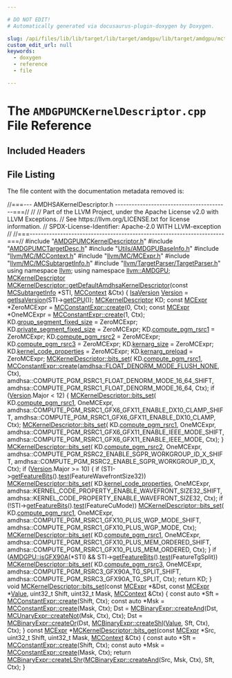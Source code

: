 ```yaml
---

# DO NOT EDIT!
# Automatically generated via docusaurus-plugin-doxygen by Doxygen.

slug: /api/files/lib/lib/target/lib/target/amdgpu/lib/target/amdgpu/mctargetdesc/amdgpumckerneldescriptor-cpp
custom_edit_url: null
keywords:
  - doxygen
  - reference
  - file

---
```





# The `AMDGPUMCKernelDescriptor.cpp` File Reference

<DoxygenPage pluginConfig={pluginConfig}>



## Included Headers

<IncludesList>
<IncludesListItem
  filePath="AMDGPUMCKernelDescriptor.h"
  permalink="/docs/api/files/lib/lib/target/lib/target/amdgpu/lib/target/amdgpu/mctargetdesc/amdgpumckerneldescriptor-h"
  isLocal="true" />
<IncludesListItem
  filePath="AMDGPUMCTargetDesc.h"
  permalink="/docs/api/files/lib/lib/target/lib/target/amdgpu/lib/target/amdgpu/mctargetdesc/amdgpumctargetdesc-h"
  isLocal="true" />
<IncludesListItem
  filePath="Utils/AMDGPUBaseInfo.h"
  permalink="/docs/api/files/lib/lib/target/lib/target/amdgpu/lib/target/amdgpu/utils/amdgpubaseinfo-h"
  isLocal="true" />
<IncludesListItem
  filePath="llvm/MC/MCContext.h"
  permalink="/docs/api/files/include/include/llvm/include/llvm/mc/mccontext-h"
  isLocal="true" />
<IncludesListItem
  filePath="llvm/MC/MCExpr.h"
  permalink="/docs/api/files/include/include/llvm/include/llvm/mc/mcexpr-h"
  isLocal="true" />
<IncludesListItem
  filePath="llvm/MC/MCSubtargetInfo.h"
  permalink="/docs/api/files/include/include/llvm/include/llvm/mc/mcsubtargetinfo-h"
  isLocal="true" />
<IncludesListItem
  filePath="llvm/TargetParser/TargetParser.h"
  permalink="/docs/api/files/include/include/llvm/include/llvm/targetparser/targetparser-h"
  isLocal="true" />
</IncludesList>


## File Listing

The file content with the documentation metadata removed is:

<ProgramListing>

<Link id="l00001" /><CodeLine lineNumber="1"><Highlight kind="comment">//===--- AMDHSAKernelDescriptor.h -----------------------------------------===//</Highlight><Highlight kind="normal"></Highlight></CodeLine>
<Link id="l00002" /><CodeLine lineNumber="2"><Highlight kind="normal"></Highlight><Highlight kind="comment">//</Highlight><Highlight kind="normal"></Highlight></CodeLine>
<Link id="l00003" /><CodeLine lineNumber="3"><Highlight kind="normal"></Highlight><Highlight kind="comment">// Part of the LLVM Project, under the Apache License v2.0 with LLVM Exceptions.</Highlight><Highlight kind="normal"></Highlight></CodeLine>
<Link id="l00004" /><CodeLine lineNumber="4"><Highlight kind="normal"></Highlight><Highlight kind="comment">// See https://llvm.org/LICENSE.txt for license information.</Highlight><Highlight kind="normal"></Highlight></CodeLine>
<Link id="l00005" /><CodeLine lineNumber="5"><Highlight kind="normal"></Highlight><Highlight kind="comment">// SPDX-License-Identifier: Apache-2.0 WITH LLVM-exception</Highlight><Highlight kind="normal"></Highlight></CodeLine>
<Link id="l00006" /><CodeLine lineNumber="6"><Highlight kind="normal"></Highlight><Highlight kind="comment">//</Highlight><Highlight kind="normal"></Highlight></CodeLine>
<Link id="l00007" /><CodeLine lineNumber="7"><Highlight kind="normal"></Highlight><Highlight kind="comment">//===----------------------------------------------------------------------===//</Highlight><Highlight kind="normal"></Highlight></CodeLine>
<Link id="l00008" /><CodeLine lineNumber="8"><Highlight kind="normal"></Highlight></CodeLine>
<Link id="l00009" /><CodeLine lineNumber="9"><Highlight kind="normal"></Highlight><Highlight kind="preprocessor">#include &quot;<a href="/docs/api/files/lib/lib/target/lib/target/amdgpu/lib/target/amdgpu/mctargetdesc/amdgpumckerneldescriptor-h">AMDGPUMCKernelDescriptor.h</a>&quot;</Highlight><Highlight kind="normal"></Highlight></CodeLine>
<Link id="l00010" /><CodeLine lineNumber="10"><Highlight kind="normal"></Highlight><Highlight kind="preprocessor">#include &quot;<a href="/docs/api/files/lib/lib/target/lib/target/amdgpu/lib/target/amdgpu/mctargetdesc/amdgpumctargetdesc-h">AMDGPUMCTargetDesc.h</a>&quot;</Highlight><Highlight kind="normal"></Highlight></CodeLine>
<Link id="l00011" /><CodeLine lineNumber="11"><Highlight kind="normal"></Highlight><Highlight kind="preprocessor">#include &quot;<a href="/docs/api/files/lib/lib/target/lib/target/amdgpu/lib/target/amdgpu/utils/amdgpubaseinfo-h">Utils/AMDGPUBaseInfo.h</a>&quot;</Highlight><Highlight kind="normal"></Highlight></CodeLine>
<Link id="l00012" /><CodeLine lineNumber="12"><Highlight kind="normal"></Highlight><Highlight kind="preprocessor">#include &quot;<a href="/docs/api/files/include/include/llvm/include/llvm/mc/mccontext-h">llvm/MC/MCContext.h</a>&quot;</Highlight><Highlight kind="normal"></Highlight></CodeLine>
<Link id="l00013" /><CodeLine lineNumber="13"><Highlight kind="normal"></Highlight><Highlight kind="preprocessor">#include &quot;<a href="/docs/api/files/include/include/llvm/include/llvm/mc/mcexpr-h">llvm/MC/MCExpr.h</a>&quot;</Highlight><Highlight kind="normal"></Highlight></CodeLine>
<Link id="l00014" /><CodeLine lineNumber="14"><Highlight kind="normal"></Highlight><Highlight kind="preprocessor">#include &quot;<a href="/docs/api/files/include/include/llvm/include/llvm/mc/mcsubtargetinfo-h">llvm/MC/MCSubtargetInfo.h</a>&quot;</Highlight><Highlight kind="normal"></Highlight></CodeLine>
<Link id="l00015" /><CodeLine lineNumber="15"><Highlight kind="normal"></Highlight><Highlight kind="preprocessor">#include &quot;<a href="/docs/api/files/include/include/llvm/include/llvm/targetparser/targetparser-h">llvm/TargetParser/TargetParser.h</a>&quot;</Highlight><Highlight kind="normal"></Highlight></CodeLine>
<Link id="l00016" /><CodeLine lineNumber="16"><Highlight kind="normal"></Highlight></CodeLine>
<Link id="l00017" /><CodeLine lineNumber="17"><Highlight kind="normal"></Highlight><Highlight kind="keyword">using namespace </Highlight><Highlight kind="normal"><a href="/docs/api/namespaces/llvm">llvm</a>;</Highlight></CodeLine>
<Link id="l00018" /><CodeLine lineNumber="18"><Highlight kind="normal"></Highlight><Highlight kind="keyword">using namespace </Highlight><Highlight kind="normal"><a href="/docs/api/namespaces/llvm/amdgpu">llvm::AMDGPU</a>;</Highlight></CodeLine>
<Link id="l00019" /><CodeLine lineNumber="19"><Highlight kind="normal"></Highlight></CodeLine>
<Link id="l00020" /><CodeLine lineNumber="20"><Highlight kind="normal"><a href="/docs/api/structs/llvm/amdgpu/mckerneldescriptor">MCKernelDescriptor</a></Highlight></CodeLine>
<Link id="l00021" /><CodeLine lineNumber="21" lineLink="/docs/api/structs/llvm/amdgpu/mckerneldescriptor/#ae427ea6c3fad2449f851240892963b14"><Highlight kind="normal"><a href="/docs/api/structs/llvm/amdgpu/mckerneldescriptor/#ae427ea6c3fad2449f851240892963b14">MCKernelDescriptor::getDefaultAmdhsaKernelDescriptor</a>(</Highlight><Highlight kind="keyword">const</Highlight><Highlight kind="normal"> <a href="/docs/api/classes/llvm/mcsubtargetinfo">MCSubtargetInfo</a> &#42;STI,</Highlight></CodeLine>
<Link id="l00022" /><CodeLine lineNumber="22"><Highlight kind="normal">                                                     <a href="/docs/api/classes/llvm/mccontext">MCContext</a> &amp;Ctx) &#123;</Highlight></CodeLine>
<Link id="l00023" /><CodeLine lineNumber="23"><Highlight kind="normal">  <a href="/docs/api/structs/llvm/amdgpu/isaversion">IsaVersion</a> <a href="/docs/api/namespaces/llvm/#a689a023f54d38d41f6d952cac41ee538">Version</a> = <a href="/docs/api/namespaces/llvm/amdgpu/#a4c450943f424116a9b6b9a3db451af6c">getIsaVersion</a>(STI-&gt;<a href="/docs/api/classes/llvm/mcsubtargetinfo/#a5d5452528429597f223826cbc63ca867">getCPU</a>());</Highlight></CodeLine>
<Link id="l00024" /><CodeLine lineNumber="24"><Highlight kind="normal"></Highlight></CodeLine>
<Link id="l00025" /><CodeLine lineNumber="25"><Highlight kind="normal">  <a href="/docs/api/structs/llvm/amdgpu/mckerneldescriptor">MCKernelDescriptor</a> KD;</Highlight></CodeLine>
<Link id="l00026" /><CodeLine lineNumber="26"><Highlight kind="normal">  </Highlight><Highlight kind="keyword">const</Highlight><Highlight kind="normal"> <a href="/docs/api/classes/llvm/mcexpr">MCExpr</a> &#42;ZeroMCExpr = <a href="/docs/api/classes/llvm/mcconstantexpr/#af9bdc4c9c65ea1ff077fbbb6407d7b2a">MCConstantExpr::create</a>(0, Ctx);</Highlight></CodeLine>
<Link id="l00027" /><CodeLine lineNumber="27"><Highlight kind="normal">  </Highlight><Highlight kind="keyword">const</Highlight><Highlight kind="normal"> <a href="/docs/api/classes/llvm/mcexpr">MCExpr</a> &#42;OneMCExpr = <a href="/docs/api/classes/llvm/mcconstantexpr/#af9bdc4c9c65ea1ff077fbbb6407d7b2a">MCConstantExpr::create</a>(1, Ctx);</Highlight></CodeLine>
<Link id="l00028" /><CodeLine lineNumber="28"><Highlight kind="normal"></Highlight></CodeLine>
<Link id="l00029" /><CodeLine lineNumber="29"><Highlight kind="normal">  KD.<a href="/docs/api/structs/llvm/amdgpu/mckerneldescriptor/#aa66ead6996ffdddf6d2ce285fd6594fd">group&#95;segment&#95;fixed&#95;size</a> = ZeroMCExpr;</Highlight></CodeLine>
<Link id="l00030" /><CodeLine lineNumber="30"><Highlight kind="normal">  KD.<a href="/docs/api/structs/llvm/amdgpu/mckerneldescriptor/#a453769e82f1d12738583bfe1582ca3bd">private&#95;segment&#95;fixed&#95;size</a> = ZeroMCExpr;</Highlight></CodeLine>
<Link id="l00031" /><CodeLine lineNumber="31"><Highlight kind="normal">  KD.<a href="/docs/api/structs/llvm/amdgpu/mckerneldescriptor/#a9e09a6c60a55c8337112ecf8ad9887d1">compute&#95;pgm&#95;rsrc1</a> = ZeroMCExpr;</Highlight></CodeLine>
<Link id="l00032" /><CodeLine lineNumber="32"><Highlight kind="normal">  KD.<a href="/docs/api/structs/llvm/amdgpu/mckerneldescriptor/#a039cf91571ec7505f5959ab246acf402">compute&#95;pgm&#95;rsrc2</a> = ZeroMCExpr;</Highlight></CodeLine>
<Link id="l00033" /><CodeLine lineNumber="33"><Highlight kind="normal">  KD.<a href="/docs/api/structs/llvm/amdgpu/mckerneldescriptor/#a439263c0c004e30c236fe4d3e7115fe0">compute&#95;pgm&#95;rsrc3</a> = ZeroMCExpr;</Highlight></CodeLine>
<Link id="l00034" /><CodeLine lineNumber="34"><Highlight kind="normal">  KD.<a href="/docs/api/structs/llvm/amdgpu/mckerneldescriptor/#a04b2d9a2534e0d845405eec075c6a367">kernarg&#95;size</a> = ZeroMCExpr;</Highlight></CodeLine>
<Link id="l00035" /><CodeLine lineNumber="35"><Highlight kind="normal">  KD.<a href="/docs/api/structs/llvm/amdgpu/mckerneldescriptor/#ae4e949a5ed9ab404afdb5f36f30a24e5">kernel&#95;code&#95;properties</a> = ZeroMCExpr;</Highlight></CodeLine>
<Link id="l00036" /><CodeLine lineNumber="36"><Highlight kind="normal">  KD.<a href="/docs/api/structs/llvm/amdgpu/mckerneldescriptor/#a2774f0df9dcc67631d99e0f7547dbe34">kernarg&#95;preload</a> = ZeroMCExpr;</Highlight></CodeLine>
<Link id="l00037" /><CodeLine lineNumber="37"><Highlight kind="normal"></Highlight></CodeLine>
<Link id="l00038" /><CodeLine lineNumber="38"><Highlight kind="normal">  <a href="/docs/api/structs/llvm/amdgpu/mckerneldescriptor/#a9e9129ae20b8f08b24f78bd53bb0c11e">MCKernelDescriptor::bits&#95;set</a>(</Highlight></CodeLine>
<Link id="l00039" /><CodeLine lineNumber="39"><Highlight kind="normal">      KD.<a href="/docs/api/structs/llvm/amdgpu/mckerneldescriptor/#a9e09a6c60a55c8337112ecf8ad9887d1">compute&#95;pgm&#95;rsrc1</a>,</Highlight></CodeLine>
<Link id="l00040" /><CodeLine lineNumber="40"><Highlight kind="normal">      <a href="/docs/api/classes/llvm/mcconstantexpr/#af9bdc4c9c65ea1ff077fbbb6407d7b2a">MCConstantExpr::create</a>(<a href="/docs/api/namespaces/llvm/amdhsa/#a1513faf25a3498f497c6907d289b8fe2afb824f28c63151b6dd4d1e1411aeab85">amdhsa::FLOAT&#95;DENORM&#95;MODE&#95;FLUSH&#95;NONE</a>, Ctx),</Highlight></CodeLine>
<Link id="l00041" /><CodeLine lineNumber="41"><Highlight kind="normal">      amdhsa::COMPUTE&#95;PGM&#95;RSRC1&#95;FLOAT&#95;DENORM&#95;MODE&#95;16&#95;64&#95;SHIFT,</Highlight></CodeLine>
<Link id="l00042" /><CodeLine lineNumber="42"><Highlight kind="normal">      amdhsa::COMPUTE&#95;PGM&#95;RSRC1&#95;FLOAT&#95;DENORM&#95;MODE&#95;16&#95;64, Ctx);</Highlight></CodeLine>
<Link id="l00043" /><CodeLine lineNumber="43"><Highlight kind="normal">  </Highlight><Highlight kind="keywordflow">if</Highlight><Highlight kind="normal"> (<a href="/docs/api/namespaces/llvm/#a689a023f54d38d41f6d952cac41ee538">Version</a>.Major &lt; 12) &#123;</Highlight></CodeLine>
<Link id="l00044" /><CodeLine lineNumber="44"><Highlight kind="normal">    <a href="/docs/api/structs/llvm/amdgpu/mckerneldescriptor/#a9e9129ae20b8f08b24f78bd53bb0c11e">MCKernelDescriptor::bits&#95;set</a>(</Highlight></CodeLine>
<Link id="l00045" /><CodeLine lineNumber="45"><Highlight kind="normal">        KD.<a href="/docs/api/structs/llvm/amdgpu/mckerneldescriptor/#a9e09a6c60a55c8337112ecf8ad9887d1">compute&#95;pgm&#95;rsrc1</a>, OneMCExpr,</Highlight></CodeLine>
<Link id="l00046" /><CodeLine lineNumber="46"><Highlight kind="normal">        amdhsa::COMPUTE&#95;PGM&#95;RSRC1&#95;GFX6&#95;GFX11&#95;ENABLE&#95;DX10&#95;CLAMP&#95;SHIFT,</Highlight></CodeLine>
<Link id="l00047" /><CodeLine lineNumber="47"><Highlight kind="normal">        amdhsa::COMPUTE&#95;PGM&#95;RSRC1&#95;GFX6&#95;GFX11&#95;ENABLE&#95;DX10&#95;CLAMP, Ctx);</Highlight></CodeLine>
<Link id="l00048" /><CodeLine lineNumber="48"><Highlight kind="normal">    <a href="/docs/api/structs/llvm/amdgpu/mckerneldescriptor/#a9e9129ae20b8f08b24f78bd53bb0c11e">MCKernelDescriptor::bits&#95;set</a>(</Highlight></CodeLine>
<Link id="l00049" /><CodeLine lineNumber="49"><Highlight kind="normal">        KD.<a href="/docs/api/structs/llvm/amdgpu/mckerneldescriptor/#a9e09a6c60a55c8337112ecf8ad9887d1">compute&#95;pgm&#95;rsrc1</a>, OneMCExpr,</Highlight></CodeLine>
<Link id="l00050" /><CodeLine lineNumber="50"><Highlight kind="normal">        amdhsa::COMPUTE&#95;PGM&#95;RSRC1&#95;GFX6&#95;GFX11&#95;ENABLE&#95;IEEE&#95;MODE&#95;SHIFT,</Highlight></CodeLine>
<Link id="l00051" /><CodeLine lineNumber="51"><Highlight kind="normal">        amdhsa::COMPUTE&#95;PGM&#95;RSRC1&#95;GFX6&#95;GFX11&#95;ENABLE&#95;IEEE&#95;MODE, Ctx);</Highlight></CodeLine>
<Link id="l00052" /><CodeLine lineNumber="52"><Highlight kind="normal">  &#125;</Highlight></CodeLine>
<Link id="l00053" /><CodeLine lineNumber="53"><Highlight kind="normal">  <a href="/docs/api/structs/llvm/amdgpu/mckerneldescriptor/#a9e9129ae20b8f08b24f78bd53bb0c11e">MCKernelDescriptor::bits&#95;set</a>(</Highlight></CodeLine>
<Link id="l00054" /><CodeLine lineNumber="54"><Highlight kind="normal">      KD.<a href="/docs/api/structs/llvm/amdgpu/mckerneldescriptor/#a039cf91571ec7505f5959ab246acf402">compute&#95;pgm&#95;rsrc2</a>, OneMCExpr,</Highlight></CodeLine>
<Link id="l00055" /><CodeLine lineNumber="55"><Highlight kind="normal">      amdhsa::COMPUTE&#95;PGM&#95;RSRC2&#95;ENABLE&#95;SGPR&#95;WORKGROUP&#95;ID&#95;X&#95;SHIFT,</Highlight></CodeLine>
<Link id="l00056" /><CodeLine lineNumber="56"><Highlight kind="normal">      amdhsa::COMPUTE&#95;PGM&#95;RSRC2&#95;ENABLE&#95;SGPR&#95;WORKGROUP&#95;ID&#95;X, Ctx);</Highlight></CodeLine>
<Link id="l00057" /><CodeLine lineNumber="57"><Highlight kind="normal">  </Highlight><Highlight kind="keywordflow">if</Highlight><Highlight kind="normal"> (<a href="/docs/api/namespaces/llvm/#a689a023f54d38d41f6d952cac41ee538">Version</a>.Major &gt;= 10) &#123;</Highlight></CodeLine>
<Link id="l00058" /><CodeLine lineNumber="58"><Highlight kind="normal">    </Highlight><Highlight kind="keywordflow">if</Highlight><Highlight kind="normal"> (STI-&gt;<a href="/docs/api/classes/llvm/mcsubtargetinfo/#a53afee158973a8af8c60263ddb5b2d07">getFeatureBits</a>().<a href="/docs/api/classes/llvm/featurebitset/#a4fce0696a3465a5f24d788288f23f6bf">test</a>(FeatureWavefrontSize32))</Highlight></CodeLine>
<Link id="l00059" /><CodeLine lineNumber="59"><Highlight kind="normal">      <a href="/docs/api/structs/llvm/amdgpu/mckerneldescriptor/#a9e9129ae20b8f08b24f78bd53bb0c11e">MCKernelDescriptor::bits&#95;set</a>(</Highlight></CodeLine>
<Link id="l00060" /><CodeLine lineNumber="60"><Highlight kind="normal">          KD.<a href="/docs/api/structs/llvm/amdgpu/mckerneldescriptor/#ae4e949a5ed9ab404afdb5f36f30a24e5">kernel&#95;code&#95;properties</a>, OneMCExpr,</Highlight></CodeLine>
<Link id="l00061" /><CodeLine lineNumber="61"><Highlight kind="normal">          amdhsa::KERNEL&#95;CODE&#95;PROPERTY&#95;ENABLE&#95;WAVEFRONT&#95;SIZE32&#95;SHIFT,</Highlight></CodeLine>
<Link id="l00062" /><CodeLine lineNumber="62"><Highlight kind="normal">          amdhsa::KERNEL&#95;CODE&#95;PROPERTY&#95;ENABLE&#95;WAVEFRONT&#95;SIZE32, Ctx);</Highlight></CodeLine>
<Link id="l00063" /><CodeLine lineNumber="63"><Highlight kind="normal">    </Highlight><Highlight kind="keywordflow">if</Highlight><Highlight kind="normal"> (!STI-&gt;<a href="/docs/api/classes/llvm/mcsubtargetinfo/#a53afee158973a8af8c60263ddb5b2d07">getFeatureBits</a>().<a href="/docs/api/classes/llvm/featurebitset/#a4fce0696a3465a5f24d788288f23f6bf">test</a>(FeatureCuMode))</Highlight></CodeLine>
<Link id="l00064" /><CodeLine lineNumber="64"><Highlight kind="normal">      <a href="/docs/api/structs/llvm/amdgpu/mckerneldescriptor/#a9e9129ae20b8f08b24f78bd53bb0c11e">MCKernelDescriptor::bits&#95;set</a>(</Highlight></CodeLine>
<Link id="l00065" /><CodeLine lineNumber="65"><Highlight kind="normal">          KD.<a href="/docs/api/structs/llvm/amdgpu/mckerneldescriptor/#a9e09a6c60a55c8337112ecf8ad9887d1">compute&#95;pgm&#95;rsrc1</a>, OneMCExpr,</Highlight></CodeLine>
<Link id="l00066" /><CodeLine lineNumber="66"><Highlight kind="normal">          amdhsa::COMPUTE&#95;PGM&#95;RSRC1&#95;GFX10&#95;PLUS&#95;WGP&#95;MODE&#95;SHIFT,</Highlight></CodeLine>
<Link id="l00067" /><CodeLine lineNumber="67"><Highlight kind="normal">          amdhsa::COMPUTE&#95;PGM&#95;RSRC1&#95;GFX10&#95;PLUS&#95;WGP&#95;MODE, Ctx);</Highlight></CodeLine>
<Link id="l00068" /><CodeLine lineNumber="68"><Highlight kind="normal"></Highlight></CodeLine>
<Link id="l00069" /><CodeLine lineNumber="69"><Highlight kind="normal">    <a href="/docs/api/structs/llvm/amdgpu/mckerneldescriptor/#a9e9129ae20b8f08b24f78bd53bb0c11e">MCKernelDescriptor::bits&#95;set</a>(</Highlight></CodeLine>
<Link id="l00070" /><CodeLine lineNumber="70"><Highlight kind="normal">        KD.<a href="/docs/api/structs/llvm/amdgpu/mckerneldescriptor/#a9e09a6c60a55c8337112ecf8ad9887d1">compute&#95;pgm&#95;rsrc1</a>, OneMCExpr,</Highlight></CodeLine>
<Link id="l00071" /><CodeLine lineNumber="71"><Highlight kind="normal">        amdhsa::COMPUTE&#95;PGM&#95;RSRC1&#95;GFX10&#95;PLUS&#95;MEM&#95;ORDERED&#95;SHIFT,</Highlight></CodeLine>
<Link id="l00072" /><CodeLine lineNumber="72"><Highlight kind="normal">        amdhsa::COMPUTE&#95;PGM&#95;RSRC1&#95;GFX10&#95;PLUS&#95;MEM&#95;ORDERED, Ctx);</Highlight></CodeLine>
<Link id="l00073" /><CodeLine lineNumber="73"><Highlight kind="normal">  &#125;</Highlight></CodeLine>
<Link id="l00074" /><CodeLine lineNumber="74"><Highlight kind="normal">  </Highlight><Highlight kind="keywordflow">if</Highlight><Highlight kind="normal"> (<a href="/docs/api/namespaces/llvm/amdgpu/#a6927ea03a5a90995645230645e0fbd89">AMDGPU::isGFX90A</a>(&#42;STI) &amp;&amp; STI-&gt;<a href="/docs/api/classes/llvm/mcsubtargetinfo/#a53afee158973a8af8c60263ddb5b2d07">getFeatureBits</a>().<a href="/docs/api/classes/llvm/featurebitset/#a4fce0696a3465a5f24d788288f23f6bf">test</a>(FeatureTgSplit))</Highlight></CodeLine>
<Link id="l00075" /><CodeLine lineNumber="75"><Highlight kind="normal">    <a href="/docs/api/structs/llvm/amdgpu/mckerneldescriptor/#a9e9129ae20b8f08b24f78bd53bb0c11e">MCKernelDescriptor::bits&#95;set</a>(</Highlight></CodeLine>
<Link id="l00076" /><CodeLine lineNumber="76"><Highlight kind="normal">        KD.<a href="/docs/api/structs/llvm/amdgpu/mckerneldescriptor/#a439263c0c004e30c236fe4d3e7115fe0">compute&#95;pgm&#95;rsrc3</a>, OneMCExpr,</Highlight></CodeLine>
<Link id="l00077" /><CodeLine lineNumber="77"><Highlight kind="normal">        amdhsa::COMPUTE&#95;PGM&#95;RSRC3&#95;GFX90A&#95;TG&#95;SPLIT&#95;SHIFT,</Highlight></CodeLine>
<Link id="l00078" /><CodeLine lineNumber="78"><Highlight kind="normal">        amdhsa::COMPUTE&#95;PGM&#95;RSRC3&#95;GFX90A&#95;TG&#95;SPLIT, Ctx);</Highlight></CodeLine>
<Link id="l00079" /><CodeLine lineNumber="79"><Highlight kind="normal">  </Highlight><Highlight kind="keywordflow">return</Highlight><Highlight kind="normal"> KD;</Highlight></CodeLine>
<Link id="l00080" /><CodeLine lineNumber="80"><Highlight kind="normal">&#125;</Highlight></CodeLine>
<Link id="l00081" /><CodeLine lineNumber="81"><Highlight kind="normal"></Highlight></CodeLine>
<Link id="l00082" /><CodeLine lineNumber="82" lineLink="/docs/api/structs/llvm/amdgpu/mckerneldescriptor/#a9e9129ae20b8f08b24f78bd53bb0c11e"><Highlight kind="normal"></Highlight><Highlight kind="keywordtype">void</Highlight><Highlight kind="normal"> <a href="/docs/api/structs/llvm/amdgpu/mckerneldescriptor/#a9e9129ae20b8f08b24f78bd53bb0c11e">MCKernelDescriptor::bits&#95;set</a>(</Highlight><Highlight kind="keyword">const</Highlight><Highlight kind="normal"> <a href="/docs/api/classes/llvm/mcexpr">MCExpr</a> &#42;&amp;Dst, </Highlight><Highlight kind="keyword">const</Highlight><Highlight kind="normal"> <a href="/docs/api/classes/llvm/mcexpr">MCExpr</a> &#42;<a href="/docs/api/classes/llvm/value">Value</a>,</Highlight></CodeLine>
<Link id="l00083" /><CodeLine lineNumber="83"><Highlight kind="normal">                                  uint32&#95;t Shift, uint32&#95;t Mask,</Highlight></CodeLine>
<Link id="l00084" /><CodeLine lineNumber="84"><Highlight kind="normal">                                  <a href="/docs/api/classes/llvm/mccontext">MCContext</a> &amp;Ctx) &#123;</Highlight></CodeLine>
<Link id="l00085" /><CodeLine lineNumber="85"><Highlight kind="normal">  </Highlight><Highlight kind="keyword">const</Highlight><Highlight kind="normal"> </Highlight><Highlight kind="keyword">auto</Highlight><Highlight kind="normal"> &#42;Sft = <a href="/docs/api/classes/llvm/mcconstantexpr/#af9bdc4c9c65ea1ff077fbbb6407d7b2a">MCConstantExpr::create</a>(Shift, Ctx);</Highlight></CodeLine>
<Link id="l00086" /><CodeLine lineNumber="86"><Highlight kind="normal">  </Highlight><Highlight kind="keyword">const</Highlight><Highlight kind="normal"> </Highlight><Highlight kind="keyword">auto</Highlight><Highlight kind="normal"> &#42;Msk = <a href="/docs/api/classes/llvm/mcconstantexpr/#af9bdc4c9c65ea1ff077fbbb6407d7b2a">MCConstantExpr::create</a>(Mask, Ctx);</Highlight></CodeLine>
<Link id="l00087" /><CodeLine lineNumber="87"><Highlight kind="normal">  Dst = <a href="/docs/api/classes/llvm/mcbinaryexpr/#a37d8557c5bc9e9a92ce9b663e21f5e47">MCBinaryExpr::createAnd</a>(Dst, <a href="/docs/api/classes/llvm/mcunaryexpr/#af8b9397b901280268465e71ed2fef286">MCUnaryExpr::createNot</a>(Msk, Ctx), Ctx);</Highlight></CodeLine>
<Link id="l00088" /><CodeLine lineNumber="88"><Highlight kind="normal">  Dst = <a href="/docs/api/classes/llvm/mcbinaryexpr/#a6b303b433f43b901194dbf17adfb562c">MCBinaryExpr::createOr</a>(Dst, <a href="/docs/api/classes/llvm/mcbinaryexpr/#ac3fa97ac31d48ef7708ba959db34f38d">MCBinaryExpr::createShl</a>(<a href="/docs/api/classes/llvm/value">Value</a>, Sft, Ctx),</Highlight></CodeLine>
<Link id="l00089" /><CodeLine lineNumber="89"><Highlight kind="normal">                               Ctx);</Highlight></CodeLine>
<Link id="l00090" /><CodeLine lineNumber="90"><Highlight kind="normal">&#125;</Highlight></CodeLine>
<Link id="l00091" /><CodeLine lineNumber="91"><Highlight kind="normal"></Highlight></CodeLine>
<Link id="l00092" /><CodeLine lineNumber="92" lineLink="/docs/api/structs/llvm/amdgpu/mckerneldescriptor/#a74dc10b4ec4a74b8a4379ea8f6edb221"><Highlight kind="normal"></Highlight><Highlight kind="keyword">const</Highlight><Highlight kind="normal"> <a href="/docs/api/classes/llvm/mcexpr">MCExpr</a> &#42;<a href="/docs/api/structs/llvm/amdgpu/mckerneldescriptor/#a74dc10b4ec4a74b8a4379ea8f6edb221">MCKernelDescriptor::bits&#95;get</a>(</Highlight><Highlight kind="keyword">const</Highlight><Highlight kind="normal"> <a href="/docs/api/classes/llvm/mcexpr">MCExpr</a> &#42;Src, uint32&#95;t Shift,</Highlight></CodeLine>
<Link id="l00093" /><CodeLine lineNumber="93"><Highlight kind="normal">                                           uint32&#95;t Mask, <a href="/docs/api/classes/llvm/mccontext">MCContext</a> &amp;Ctx) &#123;</Highlight></CodeLine>
<Link id="l00094" /><CodeLine lineNumber="94"><Highlight kind="normal">  </Highlight><Highlight kind="keyword">const</Highlight><Highlight kind="normal"> </Highlight><Highlight kind="keyword">auto</Highlight><Highlight kind="normal"> &#42;Sft = <a href="/docs/api/classes/llvm/mcconstantexpr/#af9bdc4c9c65ea1ff077fbbb6407d7b2a">MCConstantExpr::create</a>(Shift, Ctx);</Highlight></CodeLine>
<Link id="l00095" /><CodeLine lineNumber="95"><Highlight kind="normal">  </Highlight><Highlight kind="keyword">const</Highlight><Highlight kind="normal"> </Highlight><Highlight kind="keyword">auto</Highlight><Highlight kind="normal"> &#42;Msk = <a href="/docs/api/classes/llvm/mcconstantexpr/#af9bdc4c9c65ea1ff077fbbb6407d7b2a">MCConstantExpr::create</a>(Mask, Ctx);</Highlight></CodeLine>
<Link id="l00096" /><CodeLine lineNumber="96"><Highlight kind="normal">  </Highlight><Highlight kind="keywordflow">return</Highlight><Highlight kind="normal"> <a href="/docs/api/classes/llvm/mcbinaryexpr/#a18a49f94de6b90d6fbc0c730b6a2ae5b">MCBinaryExpr::createLShr</a>(<a href="/docs/api/classes/llvm/mcbinaryexpr/#a37d8557c5bc9e9a92ce9b663e21f5e47">MCBinaryExpr::createAnd</a>(Src, Msk, Ctx), Sft,</Highlight></CodeLine>
<Link id="l00097" /><CodeLine lineNumber="97"><Highlight kind="normal">                                  Ctx);</Highlight></CodeLine>
<Link id="l00098" /><CodeLine lineNumber="98"><Highlight kind="normal">&#125;</Highlight></CodeLine>

</ProgramListing>

</DoxygenPage>
